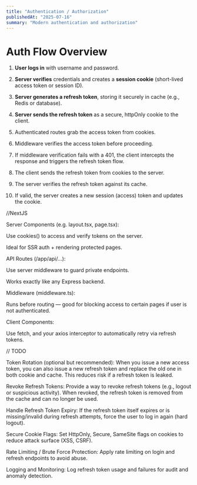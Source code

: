 ```yaml
---
title: "Authentication / Authorization"
publishedAt: "2025-07-16"
summary: "Modern authentication and authorization"
---
```


# Auth Flow Overview

1. **User logs in** with username and password.

2. **Server verifies** credentials and creates a **session cookie** (short-lived access token or session ID).

3. **Server generates a refresh token**, storing it securely in cache (e.g., Redis or database).

4. **Server sends the refresh token** as a secure, httpOnly cookie to the client.

5. Authenticated routes grab the access token from cookies.

6. Middleware verifies the access token before proceeding.

7. If middleware verification fails with a 401, the client intercepts the response and triggers the refresh token flow.

8. The client sends the refresh token from cookies to the server.

9. The server verifies the refresh token against its cache.

10. If valid, the server creates a new session (access) token and updates the cookie.

//NextJS

Server Components (e.g. layout.tsx, page.tsx):

Use cookies() to access and verify tokens on the server.

Ideal for SSR auth + rendering protected pages.

API Routes (/app/api/...):

Use server middleware to guard private endpoints.

Works exactly like any Express backend.

Middleware (middleware.ts):

Runs before routing — good for blocking access to certain pages if user is not authenticated.

Client Components:

Use fetch, and your axios interceptor to automatically retry via refresh tokens.

// TODO

Token Rotation (optional but recommended):
When you issue a new access token, you can also issue a new refresh token and replace the old one in both cookie and cache. This reduces risk if a refresh token is leaked.

Revoke Refresh Tokens:
Provide a way to revoke refresh tokens (e.g., logout or suspicious activity). When revoked, the refresh token is removed from the cache and can no longer be used.

Handle Refresh Token Expiry:
If the refresh token itself expires or is missing/invalid during refresh attempts, force the user to log in again (hard logout).

Secure Cookie Flags:
Set HttpOnly, Secure, SameSite flags on cookies to reduce attack surface (XSS, CSRF).

Rate Limiting / Brute Force Protection:
Apply rate limiting on login and refresh endpoints to avoid abuse.

Logging and Monitoring:
Log refresh token usage and failures for audit and anomaly detection.
